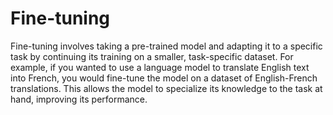 # Fine-tuning

Fine-tuning involves taking a pre-trained model and adapting it to a specific task by continuing its training on a smaller, task-specific dataset. For example, if you wanted to use a language model to translate English text into French, you would fine-tune the model on a dataset of English-French translations. This allows the model to specialize its knowledge to the task at hand, improving its performance.